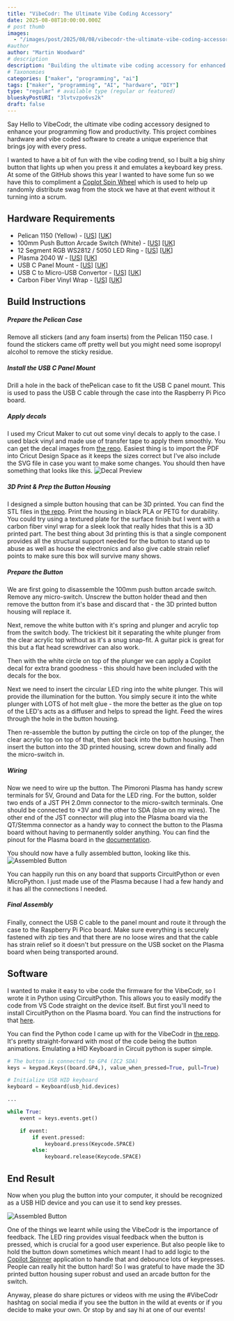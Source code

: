 ```yaml
---
title: "VibeCodr: The Ultimate Vibe Coding Accessory"
date: 2025-08-08T10:00:00.000Z
# post thumb
images:
  - "/images/post/2025/08/08/vibecodr-the-ultimate-vibe-coding-accessory.jpg"
#author
author: "Martin Woodward"
# description
description: "Building the ultimate vibe coding accessory for enhanced programming flow and productivity"
# Taxonomies
categories: ["maker", "programming", "ai"]
tags: ["maker", "programming", "AI", "hardware", "DIY"]
type: "regular" # available type (regular or featured)
blueskyPostURI: "3lvtvzpo6vs2k"
draft: false
---
```



Say Hello to VibeCodr, the ultimate vibe coding accessory designed to enhance your programming flow and productivity. This project combines hardware and vibe coded software to create a unique experience that brings joy with every press.

I wanted to have a bit of fun with the vibe coding trend, so I built a big shiny button that lights up when you press it and emulates a keyboard key press. At some of the GitHub shows this year I wanted to have some fun so we have this to compliment a [Coplot Spin Wheel](https://github.com/octobooth/spinner) which is used to help up randomly distribute swag from the stock we have at that event without it turning into a scrum.

## Hardware Requirements

- Pelican 1150 (Yellow) - [[US](https://amzn.to/4icOQD6)] [[UK](https://amzn.to/3ExAKOO)]
- 100mm Push Button Arcade Switch (White) - [[US](https://amzn.to/42gTMlW)] [[UK](https://amzn.to/43THUaG)]
- 12 Segment RGB WS2812 / 5050 LED Ring - [[US](https://amzn.to/4lwMcLq)] [[UK](https://amzn.to/4jwD3kc)]
- Plasma 2040 W - [[US](https://shop.pimoroni.com/products/plasma-stick-2040-w?variant=40359072301139)] [[UK](https://shop.pimoroni.com/products/plasma-stick-2040-w?variant=40359072301139)]
- USB C Panel Mount - [[US](https://amzn.to/3G9PILr)] [[UK](https://amzn.to/4lvJmGo)]
- USB C to Micro-USB Convertor - [[US]()] [[UK](https://amzn.to/3G7UtoW)]
- Carbon Fiber Vinyl Wrap - [[US](https://amzn.to/4icNpoc)] [[UK](https://amzn.to/4lA0uLm)]

## Build Instructions

##### Prepare the Pelican Case

Remove all stickers (and any foam inserts) from the Pelican 1150 case. I found the stickers came off pretty well but you might need some isopropyl alcohol to remove the sticky residue.

##### Install the USB C Panel Mount

Drill a hole in the back of thePelican case to fit the USB C panel mount. This is used to pass the USB C cable through the case into the Raspberry Pi Pico board.

##### Apply decals

I used my Cricut Maker to cut out some vinyl decals to apply to the case. I used black vinyl and made use of transfer tape to apply them smoothly. You can get the decal images from [the repo](https://github.com/martinwoodward/vibecodr/tree/main/images). Easiest thing is to import the PDF into Cricut Design Space as it keeps the sizes correct but I've also include the SVG file in case you want to make some changes. You should then have something that looks like this. ![Decal Preview](/images/post/2025/08/08/vibecodr-decals.jpg)

##### 3D Print & Prep the Button Housing

I designed a simple button housing that can be 3D printed. You can find the STL files in [the repo](https://github.com/martinwoodward/vibecodr/tree/main/models). Print the housing in black PLA or PETG for durability. You could try using a textured plate for the surface finish but I went with a carbon fiber vinyl wrap for a sleek look that really hides that this is a 3D printed part. The best thing about 3d printing this is that a single component provides all the structural support needed for the button to stand up to abuse as well as house the electronics and also give cable strain relief points to make sure this box will survive many shows.

##### Prepare the Button

We are first going to disassemble the 100mm push button arcade switch. Remove any micro-switch. Unscrew the button holder thead and then remove the button from it's base and discard that - the 3D printed button housing will replace it.

Next, remove the white button with it's spring and plunger and acrylic top from the switch body. The trickiest bit it separating the white plunger from the clear acrylic top without as it's a snug snap-fit. A guitar pick is great for this but a flat head screwdriver can also work.

Then with the white circle on top of the plunger we can apply a Copilot decal for extra brand goodness - this should have been included with the decals for the box.

Next we need to insert the circular LED ring into the white plunger. This will provide the illumination for the button. You simply secure it into the white plunger with LOTS of hot melt glue - the more the better as the glue on top of the LED's acts as a diffuser and helps to spread the light. Feed the wires through the hole in the button housing.

Then re-assemble the button by putting the circle on top of the plunger, the clear acrylic top on top of that, then slot back into the button housing. Then insert the button into the 3D printed housing, screw down and finally add the micro-switch in.

##### Wiring

Now we need to wire up the button. The Pimoroni Plasma has handy screw terminals for 5V, Ground and Data for the LED ring. For the button, solder two ends of a JST PH 2.0mm connector to the micro-switch terminals. One should be connected to +3V and the other to SDA (blue on my wires). The other end of the JST connector will plug into the Plasma board via the QT/Stemma connector as a handy way to connect the button to the Plasma board without having to permanently solder anything. You can find the pinout for the Plasma board in the [documentation](https://docs.pimoroni.com/plasma/).

You should now have a fully assembled button, looking like this. ![Assembled Button](/images/post/2025/08/08/vibecodr-internals.jpg)

<Notice type="tip">
  You can happily run this on any board that supports CircuitPython or even
  MicroPython. I just made use of the Plasma because I had a few handy and it
  has all the connections I needed.
</Notice>

##### Final Assembly

Finally, connect the USB C cable to the panel mount and route it through the case to the Raspberry Pi Pico board. Make sure everything is securely fastened with zip ties and that there are no loose wires and that the cable has strain relief so it doesn't but pressure on the USB socket on the Plasma board when being transported around.

## Software

I wanted to make it easy to vibe code the firmware for the VibeCodr, so I wrote it in Python using CircuitPython. This allows you to easily modify the code from VS Code straight on the device itself. But first you'll need to install CircuitPython on the Plasma board. You can find the instructions for that [here](hhttps://learn.pimoroni.com/article/plasma-2040#circuitpython).

You can find the Python code I came up with for the VibeCodr in [the repo](https://github.com/martinwoodward/vibecodr/blob/main/code/code.py). It's pretty straight-forward with most of the code being the button animations. Emulating a HID Keyboard in Circuit python is super simple.

```python
# The button is connected to GP4 (IC2 SDA)
keys = keypad.Keys((board.GP4,), value_when_pressed=True, pull=True)

# Initialize USB HID keyboard
keyboard = Keyboard(usb_hid.devices)

...

while True:
    event = keys.events.get()

    if event:
        if event.pressed:
            keyboard.press(Keycode.SPACE)
        else:
            keyboard.release(Keycode.SPACE)
```

## End Result

Now when you plug the button into your computer, it should be recognized as a USB HID device and you can use it to send key presses.

![Assembled Button](/images/post/2025/08/08/vibecodr-animated.gif)

One of the things we learnt while using the VibeCodr is the importance of feedback. The LED ring provides visual feedback when the button is pressed, which is crucial for a good user experience. But also people like to hold the button down sometimes which meant I had to add logic to the [Copilot Spinner](https://github.com/octobooth/spinner) application to handle that and debounce lots of keypresses. People can really hit the button hard! So I was grateful to have made the 3D printed button housing super robust and used an arcade button for the switch.

Anyway, please do share pictures or videos with me using the #VibeCodr hashtag on social media if you see the button in the wild at events or if you decide to make your own. Or stop by and say hi at one of our events!
